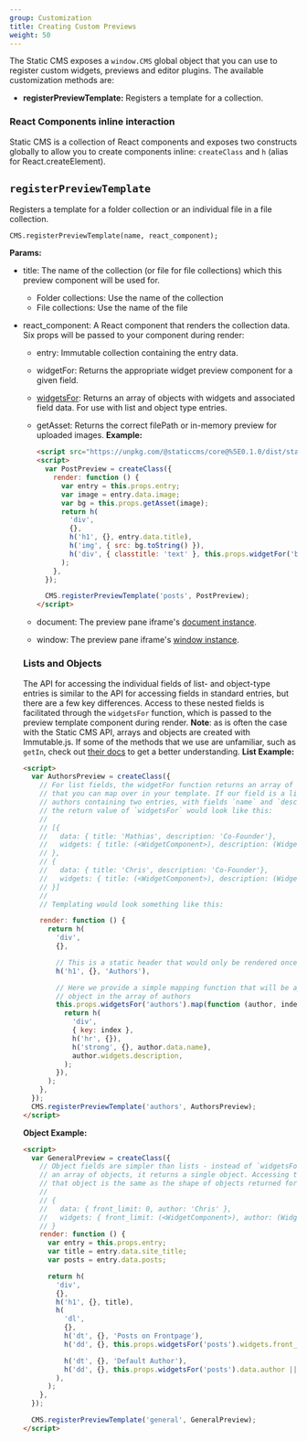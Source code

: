 ```yaml
---
group: Customization
title: Creating Custom Previews
weight: 50
---
```


The Static CMS exposes a `window.CMS` global object that you can use to register custom widgets, previews and editor plugins. The available customization methods are:

- **registerPreviewTemplate:** Registers a template for a collection.

### React Components inline interaction

Static CMS is a collection of React components and exposes two constructs globally to allow you to create components inline: `createClass` and `h` (alias for React.createElement).

## `registerPreviewTemplate`

Registers a template for a folder collection or an individual file in a file collection.

`CMS.registerPreviewTemplate(name, react_component);`

**Params:**

- title: The name of the collection (or file for file collections) which this preview component will be used for.
  - Folder collections: Use the name of the collection
  - File collections: Use the name of the file
- react_component: A React component that renders the collection data. Six props will be passed to your component during render:

  - entry: Immutable collection containing the entry data.
  - widgetFor: Returns the appropriate widget preview component for a given field.
  - [widgetsFor](#lists-and-objects): Returns an array of objects with widgets and associated field data. For use with list and object type entries.
  - getAsset: Returns the correct filePath or in-memory preview for uploaded images.
    **Example:**

    ```html
    <script src="https://unpkg.com/@staticcms/core@%5E0.1.0/dist/static-cms-core.js"></script>
    <script>
      var PostPreview = createClass({
        render: function () {
          var entry = this.props.entry;
          var image = entry.data.image;
          var bg = this.props.getAsset(image);
          return h(
            'div',
            {},
            h('h1', {}, entry.data.title),
            h('img', { src: bg.toString() }),
            h('div', { classtitle: 'text' }, this.props.widgetFor('body')),
          );
        },
      });

      CMS.registerPreviewTemplate('posts', PostPreview);
    </script>
    ```

  - document: The preview pane iframe's [document instance](https://github.com/ryanseddon/react-frame-component/tree/9f8f06e1d3fc40da7122f0a57c62f7dec306e6cb#accessing-the-iframes-window-and-document).
  - window: The preview pane iframe's [window instance](https://github.com/ryanseddon/react-frame-component/tree/9f8f06e1d3fc40da7122f0a57c62f7dec306e6cb#accessing-the-iframes-window-and-document).

  ### Lists and Objects

  The API for accessing the individual fields of list- and object-type entries is similar to the API for accessing fields in standard entries, but there are a few key differences. Access to these nested fields is facilitated through the `widgetsFor` function, which is passed to the preview template component during render.
  **Note**: as is often the case with the Static CMS API, arrays and objects are created with Immutable.js. If some of the methods that we use are unfamiliar, such as `getIn`, check out [their docs](https://facebook.github.io/immutable-js/docs/#/) to get a better understanding.
  **List Example:**

  ```html
  <script>
    var AuthorsPreview = createClass({
      // For list fields, the widgetFor function returns an array of objects
      // that you can map over in your template. If our field is a list of
      // authors containing two entries, with fields `name` and `description`,
      // the return value of `widgetsFor` would look like this:
      //
      // [{
      //   data: { title: 'Mathias', description: 'Co-Founder'},
      //   widgets: { title: (<WidgetComponent>), description: (WidgetComponent>)}
      // },
      // {
      //   data: { title: 'Chris', description: 'Co-Founder'},
      //   widgets: { title: (<WidgetComponent>), description: (WidgetComponent>)}
      // }]
      //
      // Templating would look something like this:

      render: function () {
        return h(
          'div',
          {},

          // This is a static header that would only be rendered once for the entire list
          h('h1', {}, 'Authors'),

          // Here we provide a simple mapping function that will be applied to each
          // object in the array of authors
          this.props.widgetsFor('authors').map(function (author, index) {
            return h(
              'div',
              { key: index },
              h('hr', {}),
              h('strong', {}, author.data.name),
              author.widgets.description,
            );
          }),
        );
      },
    });
    CMS.registerPreviewTemplate('authors', AuthorsPreview);
  </script>
  ```

  **Object Example:**

  ```html
  <script>
    var GeneralPreview = createClass({
      // Object fields are simpler than lists - instead of `widgetsFor` returning
      // an array of objects, it returns a single object. Accessing the shape of
      // that object is the same as the shape of objects returned for list fields:
      //
      // {
      //   data: { front_limit: 0, author: 'Chris' },
      //   widgets: { front_limit: (<WidgetComponent>), author: (WidgetComponent>)}
      // }
      render: function () {
        var entry = this.props.entry;
        var title = entry.data.site_title;
        var posts = entry.data.posts;

        return h(
          'div',
          {},
          h('h1', {}, title),
          h(
            'dl',
            {},
            h('dt', {}, 'Posts on Frontpage'),
            h('dd', {}, this.props.widgetsFor('posts').widgets.front_limit || 0),

            h('dt', {}, 'Default Author'),
            h('dd', {}, this.props.widgetsFor('posts').data.author || 'None'),
          ),
        );
      },
    });

    CMS.registerPreviewTemplate('general', GeneralPreview);
  </script>
  ```
